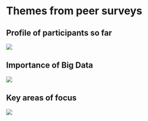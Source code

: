 # Themes from peer surveys

## Profile of participants so far
![](/survey0.png)

## Importance of Big Data
![](/survey1.png)

## Key areas of focus
![](/survey1.png)
